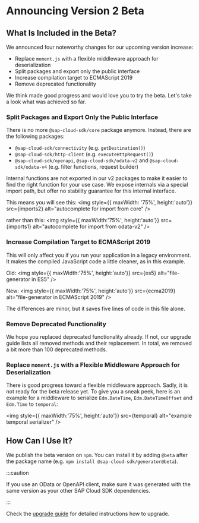 
# Announcing Version 2 Beta

## What Is Included in the Beta?

We announced four noteworthy changes for our upcoming version increase:
- Replace `moment.js` with a flexible middleware approach for deserialization
- Split packages and export only the public interface
- Increase compilation target to ECMAScript 2019
- Remove deprecated functionality

We think made good progress and would love you to try the beta.
Let's take a look what was achieved so far.

### Split Packages and Export Only the Public Interface

There is no more `@sap-cloud-sdk/core` package anymore.
Instead, there are the following packages:
- `@sap-cloud-sdk/connectivity` (e.g. `getDestination()`)
- `@sap-cloud-sdk/http-client` (e.g. `executeHttpRequest()`)
- `@sap-cloud-sdk/openapi`, `@sap-cloud-sdk/odata-v2` and `@sap-cloud-sdk/odata-v4` (e.g. filter functions, request builder)

Internal functions are not exported in our v2 packages to make it easier to find the right function for your use case.
We expose internals via a special import path, but offer no stability guarantee for this internal interface.

This means you will see this:
<img style={{ maxWidth: '75%', height:'auto'}} src={imports2} alt="autocomplete for import from core" />

rather than this:
<img style={{ maxWidth:'75%', height:'auto'}} src={imports1} alt="autocomplete for import from odata-v2" />

### Increase Compilation Target to ECMAScript 2019

This will only affect you if you run your application in a legacy environment.
It makes the compiled JavaScript code a little cleaner, as in this example.

Old:
<img style={{ maxWidth:'75%', height:'auto'}} src={es5} alt="file-generator in ES5" />

New:
<img style={{ maxWidth:'75%', height:'auto'}} src={ecma2019} alt="file-generator in ECMAScript 2019" />

The differences are minor, but it saves five lines of code in this file alone.

### Remove Deprecated Functionality

We hope you replaced deprecated functionality already.
If not, our upgrade guide lists all removed methods and their replacement.
In total, we removed a bit more than 100 deprecated methods.

### Replace `moment.js` with a Flexible Middleware Approach for Deserialization

There is good progress toward a flexible middleware approach.
Sadly, it is not ready for the beta release yet.
To give you a sneak peek, here is an example for a middleware to serialize `Edm.DateTime`, `Edm.DateTimeOffset` and `Edm.Time` to `temporal`:

<img style={{ maxWidth:'75%', height:'auto'}} src={temporal} alt="example temporal serializer" />

## How Can I Use It?

We publish the beta version on `npm`.
You can install it by adding `@beta` after the package name (e.g. `npm install @sap-cloud-sdk/generator@beta`).

:::caution

If you use an OData or OpenAPI client, make sure it was generated with the same version as your other SAP Cloud SDK dependencies.

:::

Check the [upgrade guide](./guides/upgrade-to-version-2.mdx) for detailed instructions how to upgrade.
